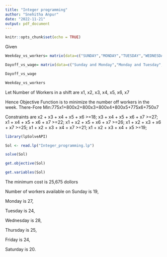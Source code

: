 ```yaml
---
title: "Integer programming"
author: "Snehitha Anpur"
date: "2022-11-21"
output: pdf_document
---
```


```r
knitr::opts_chunk$set(echo = TRUE)
```
Given

```r
Weekday_vs_workers= matrix(data=c("SUNDAY","MONDAY","TUESDAY","WEDNESDAY","THURSDAY","FRIDAY","SATUARDAY",18,27,22,26,25,21,19),nrow=7,byrow=FALSE)

Dayoff_vs_wage= matrix(data=c("Sunday and Monday","Monday and Tuesday","Tuesday and Wednesday","Wednesday and Thursday","Thursday and Friday","Friday and Satuarday","Satuarday and Sunday", 775,800,800,800,800,775,750),nrow=7, byrow=FALSE)

Dayoff_vs_wage

Weekday_vs_workers
```


Let Number of Workers in a shift are x1, x2, x3, x4, x5, x6, x7

Hence Objective Function is to minimize the number off workers in the week. There-Fore
Min:775x1+800x2+800x3+800x4+800x5+775x6+750x7

Constraints are 
x2 + x3 + x4 + x5 + x6 >=18;
x3 + x4 + x5 + x6 + x7 >=27;
x1 + x4 + x5 + x6 + x7 >=22;
x1 + x2 + x5 + x6 + x7 >=26;
x1 + x2 + x3 + x6 + x7 >=25;
x1 + x2 + x3 + x4 + x7 >=21;
x1 + x2 + x3 + x4 + x5 >=19;

```r
library(lpSolveAPI)

Sol <- read.lp("Integer_programming.lp")

solve(Sol) 

get.objective(Sol)  

get.variables(Sol)

```
The minimum cost is 25,675 dollors

Number of workers available on Sunday is 19,

Monday is 27, 

Tuesday is 24,

Wednesday is 28,

Thursday is 25, 

Friday is 24,

Saturday is 20.

